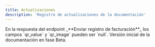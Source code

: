 ```yaml
---
title: Actualizaciones
description: 'Registro de actualizaciones de la documentación'
---
```


<Update label="2025-03-25" description="v1.0.1beta">
  En la respuesta del endpoint _**Enviar registro de facturación**_ los campos `qr_value` y `qr_image` pueden ser `null`.
</Update>

<Update label="2025-01-08" description="v1.0.0beta">
  Versión inicial de la documentación en fase Beta.
</Update>
